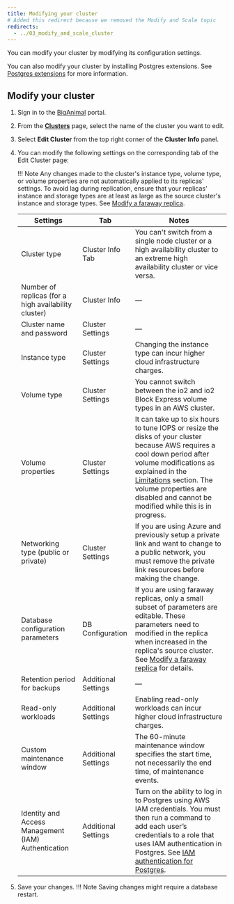```yaml
---
title: Modifying your cluster
# Added this redirect because we removed the Modify and Scale topic
redirects:
  - ../03_modify_and_scale_cluster
---
```


You can modify your cluster by modifying its configuration settings.

You can also modify your cluster by installing Postgres extensions. See [Postgres extensions](/biganimal/release/using_cluster/03_modifying_your_cluster/extensions) for more information.


## Modify your cluster

1. Sign in to the [BigAnimal](https://portal.biganimal.com) portal.

2. From the [**Clusters**](https://portal.biganimal.com/clusters) page, select the name of the cluster you want to edit.

3. Select **Edit Cluster** from the top right corner of the **Cluster Info** panel.

4. You can modify the following settings on the corresponding tab of the Edit Cluster page:

   !!! Note
       Any changes made to the cluster's instance type, volume type, or volume properties are not automatically applied to its replicas' settings. To avoid lag during replication, ensure that your replicas' instance and storage types are at least as large as the source cluster's instance and storage types. See [Modify a faraway replica](/biganimal/latest/using_cluster/managing_replicas/#modify-a-faraway-replica/).

   |                       Settings                       |         Tab         |                                                                                                                                                                                Notes                                                                                                                                                                                 |
   | ---------------------------------------------------- | ------------------- | -------------------------------------------------------------------------------------------------------------------------------------------------------------------------------------------------------------------------------------------------------------------------------------------------------------------------------------------------------------------- |
   | Cluster type                                         | Cluster Info Tab    | You can't switch from a single node cluster or a high availability cluster to an extreme high availability cluster or vice versa.                                                                                                                                                                                                                                    |
   | Number of replicas (for a high availability cluster) | Cluster Info        | &mdash;                                                                                                                                                                                                                                                                                                                                                                  |
   | Cluster name and password                            | Cluster Settings    | &mdash;                                                                                                                                                                                                                                                                                                                                                                   |
   | Instance type                                        | Cluster Settings    | Changing the instance type can incur higher cloud infrastructure charges.                                                                                                                                                                                                                                                                                            |
   | Volume type                                          | Cluster Settings    | You cannot switch between the io2 and io2 Block Express volume types in an AWS cluster.                                                                                                                                                                                                                                                                              |
   | Volume properties                                    | Cluster Settings    | It can take up to six hours to tune IOPS or resize the disks of your cluster because AWS requires a cool down period after volume modifications as explained in the [Limitations](https://docs.aws.amazon.com/AWSEC2/latest/UserGuide/modify-volume-requirements.html) section. The volume properties are disabled and cannot be modified while this is in progress. |
   | Networking type (public or private)                  | Cluster Settings    | If you are using Azure and previously setup a private link and want to  change to a public network, you must remove the private link resources  before making the change.                                                                                                                                                                                            |
   | Database configuration parameters                    | DB Configuration    | If you are using faraway replicas, only a small subset of parameters are editable. These parameters need to modified in the replica when increased in the replica's source cluster. See [Modify a faraway replica](/biganimal/latest/using_cluster/managing_replicas/#modify-a-faraway-replica/) for details.                                                        |
   | Retention period for backups                         | Additional Settings | &mdash;                                                                                                                                                                                                                                                                                                                                                                   |
   | Read-only workloads                                  | Additional Settings | Enabling read-only workloads can incur higher cloud infrastructure charges.                                                                                                                                                                                                                                                                                          |
   | Custom maintenance window                            | Additional Settings | The 60-minute maintenance window specifies the start time, not necessarily the end time, of maintenance events. 
   | Identity and Access Management (IAM) Authentication  | Additional Settings | Turn on the ability to log in to Postgres using AWS IAM credentials. You must then run a command to add each user’s credentials to a role that uses IAM authentication in Postgres. See [IAM authentication for Postgres](../01_postgres_access/#iam-authentication-for-postgres).                                                                                   |
   
5.  Save your changes.
 !!! Note
     Saving changes might require a database restart.
